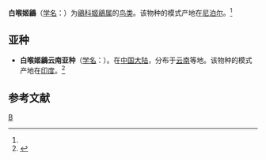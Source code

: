 {{Speciesbox
| genus = Ficedula
| species = monileger
| authority = (Hodgson)<ref name='id3818'>{{cite web| url =http://www.bioinfo.cn/db05/BjdwSpecies.php?action=view&id=3818| title =白喉姬鶲| work =《中国动物物种编目数据库》| publisher =中国科学院微生物研究所| author =中国科学院动物研究所| accessdate =2009-04-04| deadurl =yes| archiveurl =https://web.archive.org/web/20160305013546/http://www.bioinfo.cn/db05/BjdwSpecies.php?action=view&id=3818| archivedate =2016-03-05}}</ref>
}}

'''白喉姬鶲'''（[[学名|学名]]：{{lang|la|''Ficedula monileger''}}）为[[鶲科|鶲科]][[姬鶲属|姬鶲属]]的[[鸟类|鸟类]]。该物种的模式产地在[[尼泊尔|尼泊尔]]。<ref name='id3818'/>

==亚种==
*'''白喉姬鶲云南亚种'''（[[学名|学名]]：{{lang|la|''Ficedula monileger leucops''}}）。在[[中国大陆|中国大陆]]，分布于[[云南|云南]]等地。该物种的模式产地在[[印度|印度]]。<ref name='id3819'>{{cite web| url =http://www.bioinfo.cn/db05/BjdwSpecies.php?action=view&id=3819| title =白喉姬鶲云南亚种| work =《中国动物物种编目数据库》| publisher =中国科学院微生物研究所| author =中国科学院动物研究所| accessdate =2009-04-04| deadurl =yes| archiveurl =https://web.archive.org/web/20160305062248/http://www.bioinfo.cn/db05/BjdwSpecies.php?action=view&id=3819| archivedate =2016-03-05}}</ref>

== 参考文献 ==
{{reflist}}
{{Taxonbar|from=Q3315617}}

[[Category:姬鹟属|B]]


{{雀形目小作品}}